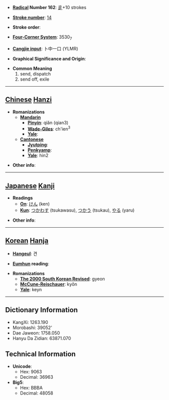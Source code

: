 * '''[[Wiktionary:Chinese radical index| Radical]] Number 162''': [[Wiktionary:Chinese radical index 辵|辵]]+10 strokes

* '''[[Wiktionary:Chinese total strokes index|Stroke number]]''': [[Wiktionary:Chinese total strokes index 14|14]]

* '''Stroke order''': 

* '''[[Wiktionary:Chinese four corner index|Four-Corner System]]''': 3530<sub>7</sub>

* '''[[Wiktionary:Chinese Cangjie index|Cangjie input]]''': 卜中一口 (YLMR)

* '''Graphical Significance and Origin''': 

* '''Common Meaning'''
*#send, dispatch
*# send off, exile


----

== [[Chinese]] [[Hanzi]] ==

* '''Romanizations'''
** '''[[Mandarin]]'''
*** '''[[Pinyin]]''': qiǎn (qian3)
*** '''[[Wade-Giles]]''': ch'ien<sup>3</sup>
*** '''[[Yale]]''': 
** '''[[Cantonese]]'''
*** '''[[Jyutping]]''':
*** '''[[Penkyamp]]''': 
*** '''[[Yale]]''': hin2

* '''Other info''': 

----

== [[Japanese]] [[Kanji]] ==

* '''Readings'''
** '''[[On]]''': [[けん]] (ken)
** '''[[Kun]]''': [[つかわす]] (tsukawasu), [[つかう]] (tsukau), [[やる]] (yaru)

* '''Other info''':  

----

== [[Korean]] [[Hanja]] ==

* '''[[Hangeul]]''': 견

* '''[[Eumhun]] reading''': 

* '''Romanizations'''
** '''[[The 2000 South Korean Revised Romanization|The 2000 South Korean Revised]]''': gyeon
** '''[[McCune-Reischauer]]''': kyŏn
** '''[[Yale]]''': keyn

----

== Dictionary Information ==

* KangXi: 1263.190
* Morobashi: 39052'
* Dae Jaweon: 1758.050
* Hanyu Da Zidian: 63871.070

== Technical Information ==

* '''Unicode''':
** Hex: 9063
** Decimal: 36963
* '''Big5''':
** Hex: BBBA
** Decimal: 48058